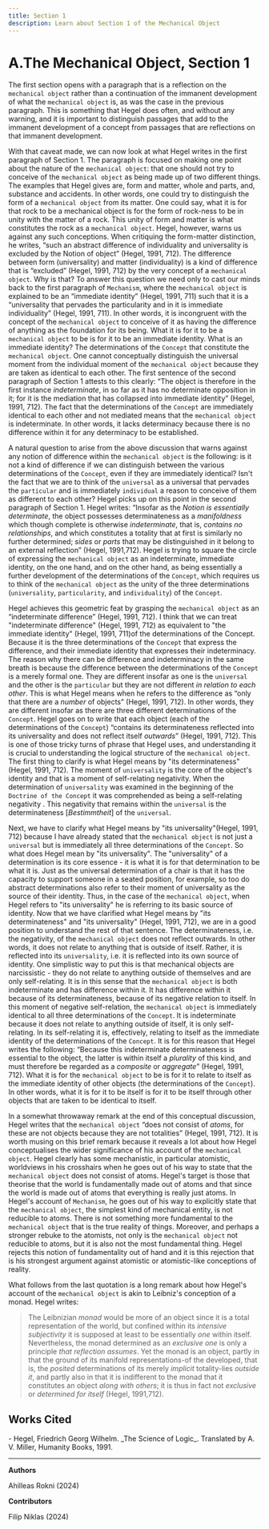 ```yaml
---
title: Section 1
description: Learn about Section 1 of the Mechanical Object
---
```


# A.The Mechanical Object, Section 1

The first section opens with a paragraph that is a reflection on the `mechanical object` rather than a continuation of the immanent development of what the `mechanical object` is, as was the case in the previous paragraph. This is something that Hegel does often, and without any warning, and it is important to distinguish passages that add to the immanent development of a concept from passages that are reflections on that immanent development.  
	
With that caveat made, we can now look at what Hegel writes in the first paragraph of Section 1. The paragraph is focused on making one point about the nature of the `mechanical object`: that one should not try to conceive of the `mechanical object` as being made up of two different things. The examples that Hegel gives are, form and matter, whole and parts, and, substance and accidents. In other words, one could try to distinguish the form of a `mechanical object` from its matter. One could say, what it is for that rock to be a mechanical object is for the form of rock-ness to be in unity with the matter of a rock. This unity of form and matter is what constitutes the rock as a `mechanical object`. Hegel, however, warns us against any such conceptions. When critiquing the form-matter distinction, he writes, “such an abstract difference of individuality and universality is excluded by the Notion of object”  (Hegel, 1991, 712). The difference between form (universality) and matter (individuality) is a kind of difference that is “excluded” (Hegel, 1991, 712) by the very concept of a `mechanical object`. Why is that? To answer this question we need only to cast our minds back to the first paragraph of `Mechanism`, where the `mechanical object` is explained to be an “immediate identity” (Hegel, 1991, 711) such that it is a “universality that pervades the particularity and in it is immediate individuality” (Hegel, 1991, 711). In other words, it is incongruent with the concept of the `mechanical object` to conceive of it as having the difference of anything as the foundation for its being. What it is for it to be a `mechanical object` to be is for it to be an immediate identity. What is an immediate identity? The determinations of the `Concept` that constitute the `mechanical object`. One cannot conceptually distinguish the universal moment from the individual moment of the `mechanical object` because they are taken as identical to each other. The first sentence of the second paragraph of Section 1 attests to this clearly: “The object is therefore in the first instance *indeterminate*, in so far as it has no determinate opposition in it; for it is the mediation that has collapsed into immediate identity”  (Hegel, 1991, 712). The fact that the determinations of the `Concept` are immediately identical to each other and not mediated means that the `mechanical object` is indeterminate. In other words, it lacks determinacy because there is no difference within it for any determinacy to be established. 

A natural question to arise from the above discussion that warns against any notion of difference within the `mechanical object` is the following: is it not a kind of difference if we can distinguish between the various determinations of the `Concept`, even if they are immediately identical? Isn't the fact that we are to think of the `universal` as a universal that pervades the `particular` and is immediately `individual` a reason to conceive of them as different to each other? Hegel picks up on this point in the second paragraph of Section 1. Hegel writes: “Insofar as the *Notion is essentially determinate*, the object possesses determinateness as a *manifoldness* which though complete is otherwise *indeterminate*, that is, *contains no relationships*, and which constitutes a totality that at first is similarly no further determined; *sides* or *parts* that may be distinguished in it belong to an external reflection”  (Hegel, 1991,712). Hegel is trying to square the circle of expressing the `mechanical object` as an indeterminate, immediate identity, on the one hand, and on the other hand, as being essentially a further development of the determinations of the `Concept`, which requires us to think of the `mechanical object` as the unity of the three determinations (`universality`, `particularity`, and `individuality`) of the `Concept`. 

Hegel achieves this geometric feat by grasping the `mechanical object` as an “indeterminate difference”  (Hegel, 1991, 712). I think that we can treat "indeterminate difference" (Hegel, 1991, 712) as equivalent to "the immediate identity" (Hegel, 1991, 711)of the determinations of the Concept. Because it is the three determinations of the `Concept` that express the difference, and their immediate identity that expresses their indeterminacy. The reason why there can be difference and indeterminacy in the same breath is because the difference between the determinations of the `Concept` is a merely formal one. They are different insofar as one is the `universal` and the other is the `particular` but they are not different *in relation to each other*. This is what Hegel means when he refers to the difference as “only that there are a *number* of objects”  (Hegel, 1991, 712). In other words, they are different insofar as there are three different determinations of the `Concept`. Hegel goes on to write that each object (each of the determinations of the `Concept`) “contains its determinateness reflected into its universality and does not reflect itself *outwards*”  (Hegel, 1991, 712). This is one of those tricky turns of phrase that Hegel uses, and understanding it is crucial to understanding the logical structure of the `mechanical object`. The first thing to clarify is what Hegel means by "its determinateness" (Hegel, 1991, 712). The moment of `universality` is the core of the object's identity and that is a moment of self-relating negativity. When the determination of `universality` was examined in the beginning of the `Doctrine of the Concept` it was comprehended as being a self-relating negativity . This negativity that remains within the `universal` is the determinateness [*Bestimmtheit*] of the `universal`. 

Next, we have to clarify what Hegel means by "its universality"(Hegel, 1991, 712) because I have already stated that the `mechanical object` is not just a `universal` but is immediately all three determinations of the `Concept`. So what does Hegel mean by "its universality". The "universality" of a determination is its core essence - it is what it is for that determination to be what it is. Just as the universal determination of a chair is that it has the capacity to support someone in a seated position, for example, so too do abstract determinations also refer to their moment of universality as the source of their identity. Thus, in the case of the `mechanical object`, when Hegel refers to "its universality" he is referring to its basic source of identity. Now that we have clarified what Hegel means by "its determinateness" and "its universality" (Hegel, 1991, 712), we are in a good position to understand the rest of that sentence. The determinateness, i.e. the negativity, of the `mechanical object` does not reflect outwards. In other words, it does not relate to anything that is outside of itself. Rather, it is reflected into its `universality`, i.e. it is reflected into its own source of identity. One simplistic way to put this is that mechanical objects are narcissistic - they do not relate to anything outside of themselves and are only self-relating. It is in this sense that the `mechanical object` is both indeterminate and has difference within it. It has difference within it because of its determinateness, because of its negative relation to itself. In this moment of negative self-relation, the `mechanical object` is immediately identical to all three determinations of the `Concept`. It is indeterminate because it does not relate to anything outside of itself, it is only self-relating. In its self-relating it is, effectively, relating to itself as the immediate identity of the determinations of the `Concept`. It is for this reason that Hegel writes the following: “Because this indeterminate determinateness is essential to the object, the latter is within itself a *plurality* of this kind, and must therefore be regarded as a *composite* or *aggregate*” (Hegel, 1991, 712).  What it is for the `mechanical object` to be is for it to relate to itself as the immediate identity of other objects (the determinations of the `Concept`). In other words, what it is for it to be itself is for it to be itself through other objects that are taken to be identical to itself. 

In a somewhat throwaway remark at the end of this conceptual discussion, Hegel writes that the `mechanical object` “does not consist of *atoms*, for these are not objects because they are not totalities” (Hegel, 1991, 712).  It is worth musing on this brief remark because it reveals a lot about how Hegel conceptualises the wider significance of his account of the `mechanical object`. Hegel clearly has some mechanistic, in particular atomistic, worldviews in his crosshairs when he goes out of his way to state that the `mechanical object` does not consist of atoms. Hegel's target is those that theorise that the world is fundamentally made out of atoms and that since the world is made out of atoms that everything is really just atoms.  In Hegel's account of `Mechanism`, he goes out of his way to explicitly state that the `mechanical object`, the simplest kind of mechanical entity, is not reducible to atoms. There is not something more fundamental to the `mechanical object` that is the true reality of things. Moreover, and perhaps a stronger rebuke to the atomists, not only is the `mechanical object` not reducible to atoms, but it is also not the most fundamental thing. Hegel rejects this notion of fundamentality out of hand and it is this rejection that is his strongest argument against atomistic or atomistic-like conceptions of reality.

What follows from the last quotation is a long remark about how Hegel's account of the `mechanical object` is akin to Leibniz's conception of a monad. Hegel writes:

> The Leibnizian *monad* would be more of an object since it is a total representation of the world, but confined within its *intensive subjectivity* it is supposed at least to be essentially *one* within itself. Nevertheless, the monad determined as an *exclusive one* is only a principle *that reflection assumes*. Yet the monad is an object, partly in that the ground of its manifold representations-of the developed, that is, the *posited* determinations of its merely *implicit* totality-lies *outside it*, and partly also in that it is indifferent to the monad that it constitutes an object *along with others*; it is thus in fact not *exclusive* or *determined for itself* (Hegel, 1991,712).


<Stub />

## Works Cited

<div className="text-sm">
- Hegel, Friedrich Georg Wilhelm. _The Science of Logic_. Translated by A. V. Miller, Humanity Books, 1991.
</div>

---

**Authors**

Ahilleas Rokni (2024)

**Contributors**

Filip Niklas (2024)